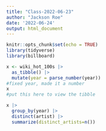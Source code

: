 ```yaml
---
title: "Class-2022-06-23"
author: "Jackson Roe"
date: '2022-06-24'
output: html_document
---
```


```r
knitr::opts_chunk$set(echo = TRUE)
library(tidyverse)
library(billboard)
```

```r
x <- wiki_hot_100s |> 
  as_tibble() |> 
  mutate(year = parse_number(year))
#fixed year, made it a number 
x
#put this here to view the tibble
```

```r
x |> 
  group_by(year) |>
  distinct(artist) |>
  summarize(distinct_artists=n())
  
```

